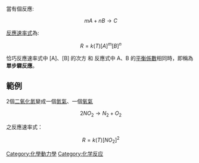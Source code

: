當有個反應:

:<math>\ mA + nB \to C </math>

[[速率方程|反應速率式]]為:

:<math>\ R = k(T)[A]^{m}[B]^{n}</math>

恰巧反應速率式中 [A]、[B] 的次方 和 反應式中 A、B 的[[平衡係數|平衡係數]]相同時，即稱為'''單步驟反應'''。

==範例==
2個[[二氧化氮|二氧化氮]]變成一個[[氮氣|氮氣]]、一個[[氧氣|氧氣]]

:<math>\ 2NO_{2} \to N_{2} + O_{2} </math>

之反應速率式：

:<math>\ R = k(T)[NO_{2}]^{2}</math>

[[Category:化學動力學|Category:化學動力學]]
[[Category:化学反应|Category:化学反应]]